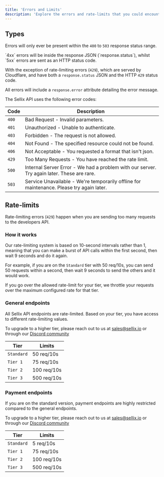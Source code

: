 ```yaml
---
title: 'Errors and Limits'
description: 'Explore the errors and rate-limits that you could encounter whilst using the API'
---
```


## Types

Errors will only ever be present within the `400` to `503` response status range.

<Warning>
  `4xx` errors will be inside the response JSON (`response.status`), whilst `5xx` errors are sent as an HTTP status code.

  With the exception of rate-limiting errors (`429`), which are served by Cloudflare, and have both a `response.status` JSON and the HTTP `429` status code.
</Warning>

All errors will include a `response.error` attribute detailing the error message.

The Sellix API uses the following error codes:

| Code | Description                      |
| --- | ------------------------------------- |
| `400` | Bad Request - Invalid parameters. |
| `401` | Unauthorized - Unable to authenticate. |
| `403` | Forbidden - The request is not allowed. |
| `404` | Not Found - The specified resource could not be found. |
| `406` | Not Acceptable - You requested a format that isn't json. |
| `429` | Too Many Requests - You have reached the rate limit. |
| `500` | Internal Server Error - We had a problem with our server. Try again later. These are rare. |
| `503` | Service Unavailable - We're temporarily offline for maintenance. Please try again later. |

## Rate-limits

Rate-limiting errors (`429`) happen when you are sending too many requests to the developers API.

### How it works

Our rate-limiting system is based on 10-second intervals rather than 1, meaning that you can make a burst of API calls within the first second, then wait 9 seconds and do it again.

<Info>For example, if you are on the `Standard` tier with 50 req/10s, you can send 50 requests within a second, then wait 9 seconds to send the others and it would work.</Info>

If you go over the allowed rate-limit for your tier, we <Tooltip tip="The WAF will block any requests exceeding the configured rate, and the remaining requests will be allowed. For example, if you send 60 requests in 10 seconds when you're only allowed to send 50, 10 will be blocked. You will not be rate-limited for X minutes after this, you will be able to immediately send other requests.">throttle your requests over the maximum configured rate for that tier</Tooltip>.

### General endpoints

All Sellix API endpoints are rate-limited. Based on your tier, you have access to different rate-limiting values.

<Note>To upgrade to a higher tier, please reach out to us at sales@sellix.io or through our [Discord community](https://sellix.io/discord)</Note>

| Tier | Limits |
| ---- | ------ |
| `Standard` | 50 req/10s |
| `Tier 1` | 75 req/10s |
| `Tier 2` | 100 req/10s |
| `Tier 3` | 500 req/10s |

### Payment endpoints

If you are on the standard version, payment endpoints are highly restricted compared to the general endpoints.

<Note>To upgrade to a higher tier, please reach out to us at sales@sellix.io or through our [Discord community](https://sellix.io/discord)</Note>

| Tier | Limits |
| ---- | ------ |
| `Standard` | 5 req/10s |
| `Tier 1` | 75 req/10s |
| `Tier 2` | 100 req/10s |
| `Tier 3` | 500 req/10s |
